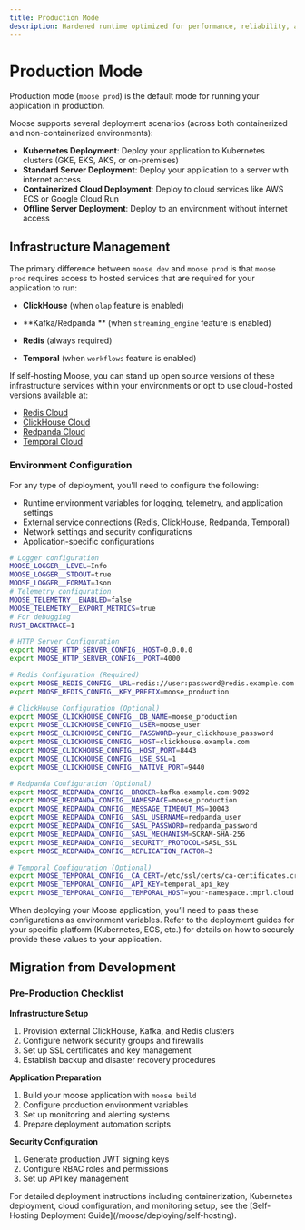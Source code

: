 ```yaml
---
title: Production Mode
description: Hardened runtime optimized for performance, reliability, and horizontal scaling
---
```



# Production Mode

<LanguageSwitcher />

Production mode (`moose prod`) is the default mode for running your application in production. 

Moose supports several deployment scenarios (across both containerized and non-containerized environments):

- **Kubernetes Deployment**: Deploy your application to Kubernetes clusters (GKE, EKS, AKS, or on-premises)
- **Standard Server Deployment**: Deploy your application to a server with internet access
- **Containerized Cloud Deployment**: Deploy to cloud services like AWS ECS or Google Cloud Run
- **Offline Server Deployment**: Deploy to an environment without internet access

## Infrastructure Management

The primary difference between `moose dev` and `moose prod` is that `moose prod` requires access to hosted services that are required for your application to run:

- **ClickHouse** (when `olap` feature is enabled)

- **Kafka/Redpanda ** (when `streaming_engine` feature is enabled)

- **Redis** (always required)

- **Temporal** (when `workflows` feature is enabled)

If self-hosting Moose, you can stand up open source versions of these infrastructure services within your environments or opt to use cloud-hosted versions available at:

- [Redis Cloud](https://redis.com/try-free/)
- [ClickHouse Cloud](https://clickhouse.com/cloud)
- [Redpanda Cloud](https://redpanda.com/cloud)
- [Temporal Cloud](https://temporal.io/cloud)

### Environment Configuration
For any type of deployment, you'll need to configure the following:

- Runtime environment variables for logging, telemetry, and application settings
- External service connections (Redis, ClickHouse, Redpanda, Temporal)
- Network settings and security configurations
- Application-specific configurations

```bash
# Logger configuration
MOOSE_LOGGER__LEVEL=Info
MOOSE_LOGGER__STDOUT=true
MOOSE_LOGGER__FORMAT=Json
# Telemetry configuration
MOOSE_TELEMETRY__ENABLED=false
MOOSE_TELEMETRY__EXPORT_METRICS=true
# For debugging
RUST_BACKTRACE=1

# HTTP Server Configuration
export MOOSE_HTTP_SERVER_CONFIG__HOST=0.0.0.0
export MOOSE_HTTP_SERVER_CONFIG__PORT=4000

# Redis Configuration (Required)
export MOOSE_REDIS_CONFIG__URL=redis://user:password@redis.example.com:6379
export MOOSE_REDIS_CONFIG__KEY_PREFIX=moose_production

# ClickHouse Configuration (Optional)
export MOOSE_CLICKHOUSE_CONFIG__DB_NAME=moose_production
export MOOSE_CLICKHOUSE_CONFIG__USER=moose_user
export MOOSE_CLICKHOUSE_CONFIG__PASSWORD=your_clickhouse_password
export MOOSE_CLICKHOUSE_CONFIG__HOST=clickhouse.example.com
export MOOSE_CLICKHOUSE_CONFIG__HOST_PORT=8443
export MOOSE_CLICKHOUSE_CONFIG__USE_SSL=1
export MOOSE_CLICKHOUSE_CONFIG__NATIVE_PORT=9440

# Redpanda Configuration (Optional)
export MOOSE_REDPANDA_CONFIG__BROKER=kafka.example.com:9092
export MOOSE_REDPANDA_CONFIG__NAMESPACE=moose_production
export MOOSE_REDPANDA_CONFIG__MESSAGE_TIMEOUT_MS=10043
export MOOSE_REDPANDA_CONFIG__SASL_USERNAME=redpanda_user
export MOOSE_REDPANDA_CONFIG__SASL_PASSWORD=redpanda_password
export MOOSE_REDPANDA_CONFIG__SASL_MECHANISM=SCRAM-SHA-256
export MOOSE_REDPANDA_CONFIG__SECURITY_PROTOCOL=SASL_SSL
export MOOSE_REDPANDA_CONFIG__REPLICATION_FACTOR=3

# Temporal Configuration (Optional)
export MOOSE_TEMPORAL_CONFIG__CA_CERT=/etc/ssl/certs/ca-certificates.crt
export MOOSE_TEMPORAL_CONFIG__API_KEY=temporal_api_key
export MOOSE_TEMPORAL_CONFIG__TEMPORAL_HOST=your-namespace.tmprl.cloud
```

<Callout type="info" title="Self-Hosting">
When deploying your Moose application, you’ll need to pass these configurations as environment variables. Refer to the deployment guides for your specific platform (Kubernetes, ECS, etc.) for details on how to securely provide these values to your application.
</Callout>

## Migration from Development

### Pre-Production Checklist

**Infrastructure Setup**
1. Provision external ClickHouse, Kafka, and Redis clusters
2. Configure network security groups and firewalls
3. Set up SSL certificates and key management
4. Establish backup and disaster recovery procedures

**Application Preparation**
1. Build your moose application with `moose build`
2. Configure production environment variables
3. Set up monitoring and alerting systems
4. Prepare deployment automation scripts

**Security Configuration**
1. Generate production JWT signing keys
2. Configure RBAC roles and permissions
3. Set up API key management


<Callout type="info" title="Read the Self-Hosting Guide">
For detailed deployment instructions including containerization, Kubernetes deployment, cloud configuration, and monitoring setup, see the [Self-Hosting Deployment Guide](/moose/deploying/self-hosting).
</Callout>
